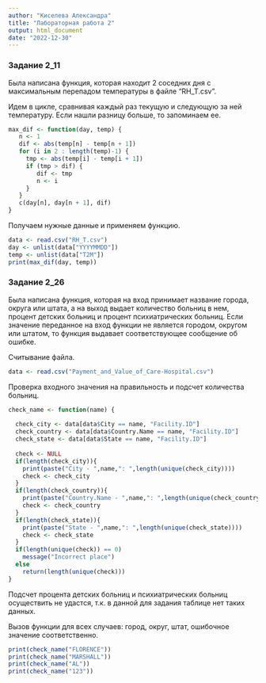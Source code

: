 ---
author: "Киселева Александра"
title: "Лабораторная работа 2"
output: html_document
date: "2022-12-30"
---

### Задание 2_11

Была написана функция, которая находит 2 соседних дня с максимальным перепадом температуры в файле "RH_T.csv".

Идем в цикле, сравнивая каждый раз текущую и следующую за ней температуру. Если нашли разницу больше, то запоминаем ее.

```{r}
max_dif <- function(day, temp) {
   n <- 1
   dif <- abs(temp[n] - temp[n + 1])
   for (i in 2 : length(temp)-1) {
     tmp <- abs(temp[i] - temp[i + 1])
     if (tmp > dif) {
        dif <- tmp
        n <- i
     }
   }
   c(day[n], day[n + 1], dif)
}
```

Получаем нужные данные и применяем функцию.

```{r}
data <- read.csv("RH_T.csv")
day <- unlist(data["YYYYMMDD"])
temp <- unlist(data["T2M"])
print(max_dif(day, temp))
```

### Задание 2_26

Была написана функция, которая на вход принимает название города, округа или штата, а на выход выдает количество больниц в нем, процент детских больниц и процент психиатрических больниц. Если значение переданное на вход функции не является городом, округом или штатом, то функция выдавает соответствующее сообщение об ошибке.

Считывание файла.
```{r}
data <- read.csv("Payment_and_Value_of_Care-Hospital.csv")
```

Проверка входного значения на правильность и подсчет количества больниц.

```{r}
check_name <- function(name) {
  
  check_city <- data[data$City == name, "Facility.ID"]
  check_country <- data[data$Country.Name == name, "Facility.ID"]
  check_state <- data[data$State == name, "Facility.ID"]
  
  check <- NULL
  if(length(check_city)){
    print(paste("City - ",name,": ",length(unique(check_city))))
    check <- check_city
  }
  if(length(check_country)){
    print(paste("Country.Name - ",name,": ",length(unique(check_country))))
    check <- check_country
  }
  if(length(check_state)){
    print(paste("State - ",name,": ",length(unique(check_state))))
    check <- check_state
  }
  if(length(unique(check)) == 0) 
    message("Incorrect place")
  else 
    return(length(unique(check)))
}
```

Подсчет процента детских больниц и психиатрических больниц осуществить не удастся, т.к. в данной для задания таблице нет таких данных.

Вызов функции для всех случаев: город, округ, штат, ошибочное значение соответственно.
```{r}
print(check_name("FLORENCE"))
print(check_name("MARSHALL"))
print(check_name("AL"))
print(check_name("123"))
```

